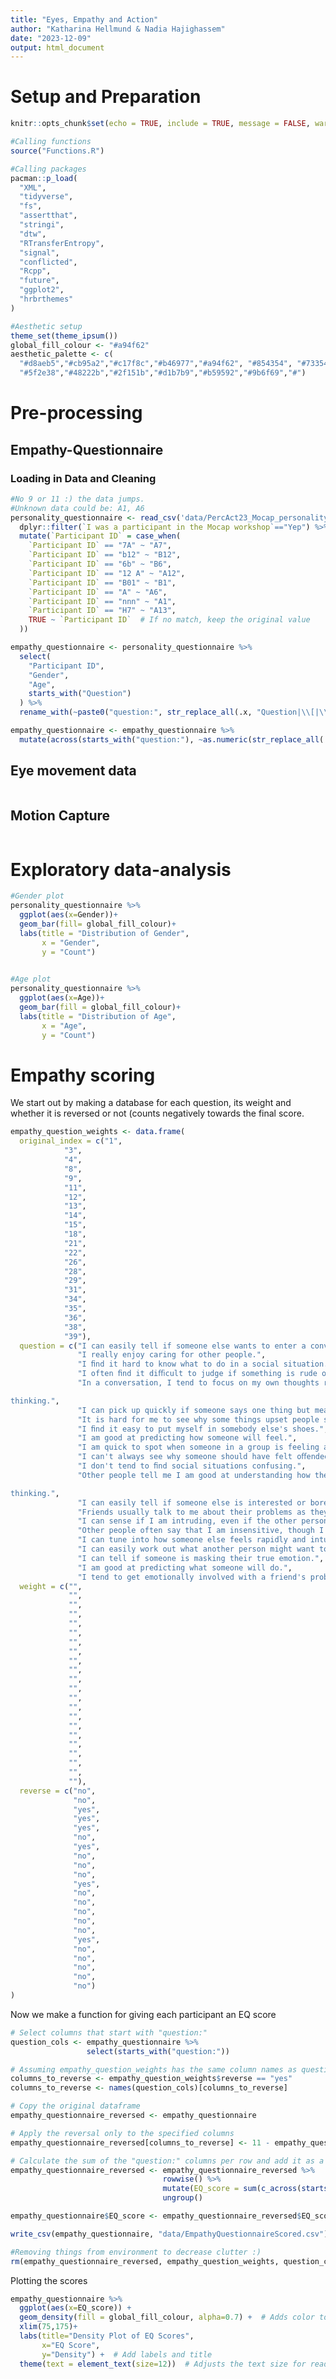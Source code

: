 ```yaml
---
title: "Eyes, Empathy and Action"
author: "Katharina Hellmund & Nadia Hajighassem"
date: "2023-12-09"
output: html_document
---
```


# Setup and Preparation

```r
knitr::opts_chunk$set(echo = TRUE, include = TRUE, message = FALSE, warning = FALSE)

#Calling functions
source("Functions.R")

#Calling packages
pacman::p_load(
  "XML",
  "tidyverse",
  "fs",
  "assertthat",
  "stringi",
  "dtw",
  "RTransferEntropy",
  "signal",
  "conflicted",
  "Rcpp",
  "future",
  "ggplot2",
  "hrbrthemes"
)

#Aesthetic setup
theme_set(theme_ipsum())
global_fill_colour <- "#a94f62"
aesthetic_palette <- c(
  "#d8aeb5","#cb95a2","#c17f8c","#b46977","#a94f62", "#854354", "#733545",
  "#5f2e38","#48222b","#2f151b","#d1b7b9","#b59592","#9b6f69","#")
```

# Pre-processing

## Empathy-Questionnaire

### Loading in Data and Cleaning

```r
#No 9 or 11 :) the data jumps.
#Unknown data could be: A1, A6
personality_questionnaire <- read_csv('data/PercAct23_Mocap_personality_questionnaires.csv')%>% 
  dplyr::filter(`I was a participant in the Mocap workshop`=="Yep") %>%
  mutate(`Participant ID` = case_when(
    `Participant ID` == "7A" ~ "A7",
    `Participant ID` == "b12" ~ "B12",
    `Participant ID` == "6b" ~ "B6",
    `Participant ID` == "12 A" ~ "A12",
    `Participant ID` == "B01" ~ "B1",
    `Participant ID` == "A" ~ "A6",
    `Participant ID` == "nnn" ~ "A1",
    `Participant ID` == "H7" ~ "A13",
    TRUE ~ `Participant ID`  # If no match, keep the original value
  )) 

empathy_questionnaire <- personality_questionnaire %>% 
  select(
    "Participant ID",
    "Gender",
    "Age",
    starts_with("Question")
  ) %>%
  rename_with(~paste0("question:", str_replace_all(.x, "Question|\\[|\\]", "")), starts_with("Question"))

empathy_questionnaire <- empathy_questionnaire %>%
  mutate(across(starts_with("question:"), ~as.numeric(str_replace_all(., "[^0-9]", ""))))
```

## Eye movement data

```r

```

## Motion Capture

```r

```

# Exploratory data-analysis

```r
#Gender plot
personality_questionnaire %>% 
  ggplot(aes(x=Gender))+
  geom_bar(fill= global_fill_colour)+
  labs(title = "Distribution of Gender",
       x = "Gender",
       y = "Count")
  

#Age plot
personality_questionnaire %>% 
  ggplot(aes(x=Age))+
  geom_bar(fill = global_fill_colour)+
  labs(title = "Distribution of Age",
       x = "Age",
       y = "Count")
```

# Empathy scoring

We start out by making a database for each question, its weight and whether it is reversed or not (counts negatively towards the final score.

```r
empathy_question_weights <- data.frame(
  original_index = c("1",
            "3",
            "4",
            "8",
            "9",
            "11",
            "12",
            "13",
            "14",
            "15",
            "18",
            "21",
            "22",
            "26",
            "28",
            "29",
            "31",
            "34",
            "35",
            "36",
            "38",
            "39"),
  question = c("I can easily tell if someone else wants to enter a conversation.", 
               "I really enjoy caring for other people.",
               "I ﬁnd it hard to know what to do in a social situation.",
               "I often ﬁnd it diﬃcult to judge if something is rude or polite.",
               "In a conversation, I tend to focus on my own thoughts rather than on what my listener might be

thinking.",
               "I can pick up quickly if someone says one thing but means another.",
               "It is hard for me to see why some things upset people so much.",
               "I ﬁnd it easy to put myself in somebody else's shoes.",
               "I am good at predicting how someone will feel.",
               "I am quick to spot when someone in a group is feeling awkward or uncomfortable.",
               "I can't always see why someone should have felt oﬀended by a remark.",
               "I don't tend to ﬁnd social situations confusing.",
               "Other people tell me I am good at understanding how they are feeling and what they are

thinking.",
               "I can easily tell if someone else is interested or bored with what I am saying.",
               "Friends usually talk to me about their problems as they say that I am very understanding.",
               "I can sense if I am intruding, even if the other person doesn't tell me.",
               "Other people often say that I am insensitive, though I don't always see why.",
               "I can tune into how someone else feels rapidly and intuitively.",
               "I can easily work out what another person might want to talk about.",
               "I can tell if someone is masking their true emotion.",
               "I am good at predicting what someone will do.",
               "I tend to get emotionally involved with a friend's problems."),
  weight = c("",
             "",
             "",
             "",
             "",
             "",
             "",
             "",
             "",
             "",
             "",
             "",
             "",
             "",
             "",
             "",
             "",
             "",
             "",
             "",
             "",
             ""),
  reverse = c("no", 
              "no",
              "yes",
              "yes",
              "yes",
              "no",
              "yes",
              "no",
              "no",
              "no",
              "yes",
              "no",
              "no",
              "no",
              "no",
              "no",
              "yes",
              "no",
              "no",
              "no",
              "no",
              "no")
)
```

Now we make a function for giving each participant an EQ score

```r
# Select columns that start with "question:"
question_cols <- empathy_questionnaire %>%
                 select(starts_with("question:"))

# Assuming empathy_question_weights has the same column names as question_cols and a 'reverse' column
columns_to_reverse <- empathy_question_weights$reverse == "yes"
columns_to_reverse <- names(question_cols)[columns_to_reverse]

# Copy the original dataframe
empathy_questionnaire_reversed <- empathy_questionnaire

# Apply the reversal only to the specified columns
empathy_questionnaire_reversed[columns_to_reverse] <- 11 - empathy_questionnaire_reversed[columns_to_reverse]

# Calculate the sum of the "question:" columns per row and add it as a new column
empathy_questionnaire_reversed <- empathy_questionnaire_reversed %>%
                                  rowwise() %>%
                                  mutate(EQ_score = sum(c_across(starts_with("question:")), na.rm = TRUE)) %>%
                                  ungroup()

empathy_questionnaire$EQ_score <- empathy_questionnaire_reversed$EQ_score

write_csv(empathy_questionnaire, "data/EmpathyQuestionnaireScored.csv")

#Removing things from environment to decrease clutter :)
rm(empathy_questionnaire_reversed, empathy_question_weights, question_cols, columns_to_reverse)
```

Plotting the scores

```r
empathy_questionnaire %>%
  ggplot(aes(x=EQ_score)) +
  geom_density(fill = global_fill_colour, alpha=0.7) +  # Adds color to the density plot
  xlim(75,175)+
  labs(title="Density Plot of EQ Scores", 
       x="EQ Score", 
       y="Density") +  # Add labels and title
  theme(text = element_text(size=12))  # Adjusts the text size for readability


```

